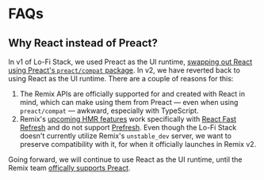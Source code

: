 
# FAQs

<StubAlert />

## Why React instead of Preact?

In v1 of Lo-Fi Stack, we used Preact as the UI runtime, [swapping out React using Preact's `preact/compat` package](https://preactjs.com/guide/v10/switching-to-preact). In v2, we have reverted back to using React as the UI runtime. There are a couple of reasons for this:

1. The Remix APIs are officially supported for and created with React in mind, which can make using them from Preact — even when using `preact/compat` — awkward, especially with TypeScript.
2. Remix's [upcoming HMR features](https://remix.run/docs/en/main/pages/v2#dev-server) work specifically with [React Fast Refresh](https://www.npmjs.com/package/react-refresh) and do not support [Prefresh](https://github.com/preactjs/prefresh). Even though the Lo-Fi Stack doesn't currently utilize Remix's `unstable_dev` server, we want to preserve compatibility with it, for when it officially launches in Remix v2.

Going forward, we will continue to use React as the UI runtime, until the Remix team [offically supports Preact](https://github.com/remix-run/remix/discussions/4562).
